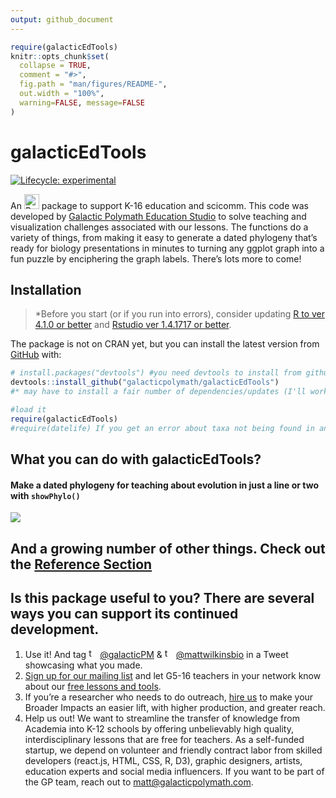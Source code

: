 ```yaml
---
output: github_document
---
```


<!-- README.md is generated from README.Rmd. Please edit that file -->

```r
require(galacticEdTools)
knitr::opts_chunk$set(
  collapse = TRUE,
  comment = "#>",
  fig.path = "man/figures/README-",
  out.width = "100%",
  warning=FALSE, message=FALSE
)
```

# galacticEdTools

<!-- badges: start -->
[![Lifecycle: experimental](https://img.shields.io/badge/lifecycle-experimental-orange.svg)](https://lifecycle.r-lib.org/articles/stages.html#experimental)
<!-- badges: end -->

An [<img src="man/figures/Rlogo.svg" alt="R-stats logo" width="24px" height="auto">](https://www.r-project.org/) package to support K-16 education and scicomm. This code was developed by [Galactic Polymath Education Studio](www.galacticpolymath.com) to solve teaching and visualization challenges associated with our lessons. The functions do a variety of things, from making it easy to generate a dated phylogeny that's ready for biology presentations in minutes to turning any ggplot graph into a fun puzzle by enciphering the graph labels. There's lots more to come!

## Installation

> *Before you start (or if you run into errors), consider updating [R to ver 4.1.0 or better](https://mirror.las.iastate.edu/CRAN/) and [Rstudio ver 1.4.1717 or better](https://www.rstudio.com/products/rstudio/download/).

The package is not on CRAN yet, but you can install the latest version from [GitHub](https://github.com/galacticpolymath/galacticEdTools) with:

``` r
# install.packages("devtools") #you need devtools to install from github
devtools::install_github("galacticpolymath/galacticEdTools")
#* may have to install a fair number of dependencies/updates (I'll work on streamlining this at some point)

#load it
require(galacticEdTools)
#require(datelife) If you get an error about taxa not being found in any chronograms, try this
```

## What you can do with galacticEdTools?

#### Make a dated phylogeny for teaching about evolution in just a line or two with `showPhylo()`
<img src="man/figures/hyrax.jpeg">

## And a growing number of other things. Check out the [Reference Section](https://galacticpolymath.github.io/galacticEdTools/reference/index.html)



## Is this package useful to you? There are several ways you can support its continued development.
1. Use it! And tag <img src="man/figures/twitter_logo.png" style="padding-right: 2px" width="16px" alt="twitter logo">[\@galacticPM](https://twitter.com/GalacticPM) & <img src="man/figures/twitter_logo.png" style="padding-right: 2px" width="16px" alt="twitter logo">[\@mattwilkinsbio](https://twitter.com/mattwilkinsbio) in a Tweet showcasing what you made.
2. [Sign up for our mailing list](https://eepurl.com/g_kQ4T) and let G5-16 teachers in your network know about our [free lessons and tools](https://www.galacticpolymath.com).
3. If you're a researcher who needs to do outreach, [hire us](https://www.galacticpolymath.com/hire-us) to make your Broader Impacts an easier lift, with higher production, and greater reach.
4. Help us out! We want to streamline the transfer of knowledge from Academia into K-12 schools by offering unbelievably high quality, interdisciplinary lessons that are free for teachers. As a self-funded startup, we depend on volunteer and friendly contract labor from skilled developers (react.js, HTML, CSS, R, D3), graphic designers, artists, education experts and social media influencers. If you want to be part of the GP team, reach out to [matt@galacticpolymath.com](mailto:matt@galacticpolymath.com).
